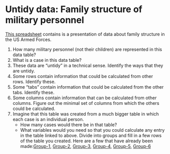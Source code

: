 # Untidy data: Family structure of military personnel

[This spreadsheet](https://docs.google.com/spreadsheets/d/1Ow6Cm4z-Z1Yybk3i352msulYCEDOUaOghmo9ALajyHo/edit#gid=1811988794) contains is a presentation of data about family structure in the US Armed Forces.

1. How many military personnel (not their children) are represented in this data table?
#. What is a case in this data table?
#. These data are "untidy" in a technical sense. Identify the ways that they are untidy.
#. Some rows contain information that could be calculated from other rows. Identify these.
#. Some "tabs" contain information that could be calculated from the other tabs. Identify these.
#. Some columns contain information that can be calculated from other columns. Figure out the minimal set of columns from which the others could be calculated.
#. Imagine that this table was created from a much bigger table in which each case is an individual person.
    - How many cases would there be in that table?
    - What variables would you need so that you could calculate any entry in the table linked to above.
Divide into groups and fill in a few rows of the table you created. 
Here are a few that have already been made:[Group-1](https://docs.google.com/spreadsheet/ccc?key=0Am13enSalO74dHNpejZtd3dQTXlPM245R0ZQbG0yYkE&usp=sharing), [Group-2](https://docs.google.com/spreadsheet/ccc?key=0Am13enSalO74dHk1enZoVnhrV09ad2x4dXR1MlpWNFE&usp=sharing), [Group-3](https://docs.google.com/spreadsheet/ccc?key=0Am13enSalO74dElIQkh0SWtyaW9aRkdMZVBERHdJNXc#gid=0), [Group-4](https://docs.google.com/spreadsheet/ccc?key=0Am13enSalO74dEYxdEhWZUI1S3NxN2ZaaThXSEtMVWc&usp=sharing), [Group-5](https://docs.google.com/spreadsheet/ccc?key=0Am13enSalO74dDVsLWJaUHV5emFVQlVfSjFrdmFkYXc&usp=sharing), [Group-6](https://docs.google.com/spreadsheet/ccc?key=0Am13enSalO74dFdvNGpFZkNuUHZqd2g2UEVDc0VEZEE&usp=sharing)

